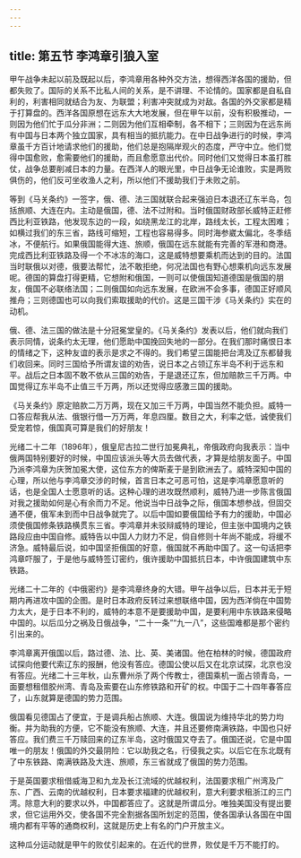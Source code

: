 ```yaml
---
---
---
```

title: 第五节 李鸿章引狼入室
---




甲午战争未起以前及既起以后，李鸿章用各种外交方法，想得西洋各国的援助，但都失败了。国际的关系不比私人间的关系，是不讲理、不论情的。国家都是自私自利的，利害相同就结合为友、为联盟；利害冲突就成为对敌。各国的外交家都是精于打算盘的。西洋各国原想在远东大大地发展，但在甲午以前，没有积极推动，一则因为他们忙于瓜分非洲；二则因为他们互相牵制，各不相下；三则因为在远东尚有中国与日本两个独立国家，具有相当的抵抗能力。在中日战争进行的时候，李鸿章虽千方百计地请求他们的援助，他们总是抱隔岸观火的态度，严守中立。他们觉得中国愈败，愈需要他们的援助，而且愈愿意出代价。同时他们又觉得日本虽打胜仗，战争总要削减日本的力量。在西洋人的眼光里，中日战争无论谁败，实是两败俱伤的，他们反可坐收渔人之利，所以他们不援助我们于未败之前。

等到《马关条约》一签字，俄、德、法三国就联合起来强迫日本退还辽东半岛，包括旅顺、大连在内。主动是俄国，德、法不过附和。当时俄国财政部长威特正赶修西比利亚铁路，他发现东边的一段，如绕黑龙江的北岸，路线太长，工程太困难；如横过我们的东三省，路线可缩短，工程也容易得多。同时海参崴太偏北，冬季结冰，不便航行。如果俄国能得大连、旅顺，俄国在远东就能有完善的军港和商港。完成西比利亚铁路及得一个不冰冻的海口，这是威特想要乘机而达到的目的。法国当时联俄以对德，俄要法帮忙，法不敢拒绝，何况法国也有野心想乘机向远东发展呢。德国的算盘打得更精，它想附和俄国，一则可以使俄国知道德国是俄国的朋友，俄国不必联络法国；二则俄国如向远东发展，在欧洲不会多事，德国正好顺风推舟；三则德国也可以向我们索取援助的代价。这是三国干涉《马关条约》实在的动机。

俄、德、法三国的做法是十分冠冕堂皇的。《马关条约》发表以后，他们就向我们表示同情，说条约太无理，他们愿助中国挽回失地的一部分。在我们那时痛恨日本的情绪之下，这种友谊的表示是求之不得的。我们希望三国能把台湾及辽东都替我们收回来。同时三国给予所谓友谊的劝告，说日本之占领辽东半岛不利于远东和平。战后之日本固不敢不依从三国的劝告，于是退还辽东，但加赔款三千万两。中国觉得辽东半岛不止值三千万两，所以还觉得应感激三国的援助。

《马关条约》原定赔款二万万两，现在又加三千万两，中国当然不能负担。威特一口答应帮我从法、俄银行借一万万两，年息四厘。数目之大，利率之低，诚使我们受宠若惊，俄国真可算是我们的好朋友！

光绪二十二年（1896年），俄皇尼古拉二世行加冕典礼，帝俄政府向我表示：当中俄两国特别要好的时候，中国应该派头等大员去做代表，才算是给朋友面子。中国乃派李鸿章为庆贺加冕大使，这位东方的俾斯麦于是到欧洲去了。威特深知中国的心理，所以他与李鸿章交涉的时候，首言日本之可恶可怕，这是李鸿章愿意听的话，也是全国人士愿意听的话。这种心理的进攻既然顺利，威特乃进一步陈言俄国对我之援助如何是心有余而力不足。他说当中日战争之际，俄国本想参战，但固交通不便，俄军未到而中日战争就完了。以后中国如要俄国给予有力的援助，中国必须使俄国修条铁路横贯东三省。李鸿章并未驳辩威特的理论，但主张中国境内之铁路段应由中国自修。威特告以中国人力财力不足，倘自修则十年尚不能成，将缓不济急。威特最后说，如中国坚拒俄国的好意，俄国就不再助中国了。这一句话把李鸿章吓服了，于是他与威特签订密约，俄许援助中国抵抗日本，中许俄国建筑中东铁路。

光绪二十二年的《中俄密约》是李鸿章终身的大错。甲午战争以后，日本并无于短期内再进攻中国的企图。是时日本政府反转过来想联络中国，因为西洋倘在中国势力太大，是于日本不利的，威特的本意不是要援助中国，是要利用中东铁路来侵略中国的。以后瓜分之祸及日俄战争，“二十一条”“九一八”，这些国难都是那个密约引出来的。

李鸿章离开俄国以后，路过德、法、比、英、美诸国。他在柏林的时候，德国政府试探向他要代索辽东的报酬，他没有答应。德国公使以后又在北京试探，北京也没有答应。光绪二十三年秋，山东曹州杀了两个传教士，德国乘机一面占领青岛，一面要想租借胶州湾、青岛及索要在山东修铁路和开矿的权。中国于二十四年春答应了，山东就算是德国的势力范围。

俄国看见德国占了便宜，于是调兵船占旅顺、大连。俄国说为维持华北的势力均衡。并为助我的方便，它不能没有旅顺、大连，并且还要修南满铁路，中国也只好答应。我们费三千万赎回来的辽东半岛，这时俄国又夺去了。俄国还说，它是中国唯一的朋友！俄国的外交最阴险：它以助我之名，行侵我之实。以后它在东北既有了中东铁路、南满铁路及大连、旅顺，东三省就成了俄国的势力范围。

于是英国要求租借威海卫和九龙及长江流域的优越权利，法国要求租广州湾及广东、广西、云南的优越权利，日本要求福建的优越权利，意大利要求租浙江的三门湾。除意大利的要求以外，中国都答应了。这就是所谓瓜分。唯独美国没有提出要求，但它运用外交，使各国不完全割据各国所划定的范围，使各国承认各国在中国境内都有平等的通商权利，这就是历史上有名的门户开放主义。

这种瓜分运动就是甲午的败仗引起来的。在近代的世界，败仗是千万不能打的。